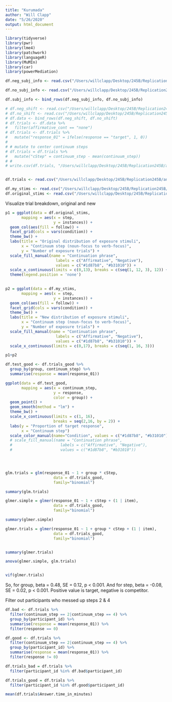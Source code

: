 ```yaml
---
title: "Kurumada"
author: "Will Clapp"
date: "5/26/2020"
output: html_document
---
```


```r
library(tidyverse)
library(pwr)
library(lme4)
library(patchwork)
library(languageR)
library(MuMIn)
library(car)
library(powerMediation)

```

```r
df.neg_subj_info <- read.csv("/Users/willclapp/Desktop/245B/Replication245B/experiment_negative_shift/mturk/experiment-subject_information.csv")

df.no_subj_info <- read.csv("/Users/willclapp/Desktop/245B/Replication245B/experiment_no_shift/mturk/experiment-subject_information.csv")

df.subj_info <- bind_rows(df.neg_subj_info, df.no_subj_info)
```



```r
# df.neg_shift <- read.csv("/Users/willclapp/Desktop/245B/Replication245B/experiment_negative_shift/mturk/experiment-trials.csv")
# df.no_shift <- read.csv("/Users/willclapp/Desktop/245B/Replication245B/experiment_no_shift/mturk/experiment-trials.csv")
# df.data <- bind_rows(df.neg_shift, df.no_shift)
# df.trials <- df.data %>%
#   filter(affirmative_cont == "none")
# df.trials <- df.trials %>%
#   mutate("response_01" = ifelse(response == "target", 1, 0))
# 
# # mutate to center continuum steps
# df.trials = df.trials %>% 
#   mutate("cStep" = continuum_step - mean(continuum_step))
# # 
# write.csv(df.trials, "/Users/willclapp/Desktop/245B/Replication245B/analysis/csvs/trials.csv")


df.trials <- read.csv("/Users/willclapp/Desktop/245B/Replication245B/analysis/csvs/trials.csv")

df.my_stims <- read.csv("/Users/willclapp/Desktop/245B/Replication245B/analysis/csvs/my_stims.csv")
df.original_stims <- read.csv("/Users/willclapp/Desktop/245B/Replication245B/analysis/csvs/original_stims.csv")

```




Visualize trial breakdown, original and new

```r
p1 = ggplot(data = df.original_stims,
       mapping = aes(x = step,
                     y = instances)) +
  geom_col(aes(fill = follow)) +
  facet_grid(cols = vars(condition)) +
  theme_bw() +
  labs(title = "Original distribution of exposure stimuli",
       x = "Continuum step (noun-focus to verb-focus)",
       y = "Number of exposure trials") +
  scale_fill_manual(name = "Continuation phrase", 
                      labels = c("Affirmative", "Negative"),
                      values = c("#1d87b8", "#b31010")) +
  scale_x_continuous(limits = c(0,13), breaks = c(seq(1, 12, 3), 12)) +
  theme(legend.position = 'none')
  

p2 = ggplot(data = df.my_stims,
       mapping = aes(x = step,
                     y = instances)) +
  geom_col(aes(fill = follow)) +
  facet_grid(cols = vars(condition)) +
  theme_bw() +
  labs(title = "New distribution of exposure stimuli",
       x = "Continuum step (noun-focus to verb-focus)",
       y = "Number of exposure trials") +
  scale_fill_manual(name = "Continuation phrase", 
                      labels = c("Affirmative", "Negative"),
                      values = c("#1d87b8", "#b31010")) +
  scale_x_continuous(limits = c(0,17), breaks = c(seq(1, 16, 3)))

p1+p2


```


```r

df.test_good <- df.trials_good %>% 
  group_by(group, continuum_step) %>% 
  summarise(response = mean(response_01)) 


```



```r
ggplot(data = df.test_good,
       mapping = aes(x = continuum_step,
                     y = response,
                     color = group)) +
  geom_point() +
  geom_smooth(method = "lm") +
  theme_bw() +
  scale_x_continuous(limits = c(1, 16),
                     breaks = seq(2,16, by = 2)) +
  labs(y = "Proportion of target response",
       x = "Continuum step") 
  scale_color_manual(name="Condition", values = c("#1d87b8", "#b31010")) 
  # scale_fill_manual(name = "Continuation phrase", 
  #                     labels = c("Affirmative", "Negative"),
  #                     values = c("#1d87b8", "#b31010")) 

  



```






```r
glm.trials = glm(response_01 ~ 1 + group * cStep, 
                     data = df.trials_good,
                     family="binomial")

summary(glm.trials)
```

```r
glmer.simple = glmer(response_01 ~ 1 + cStep + (1 | item), 
                     data = df.trials_good,
                     family="binomial")

summary(glmer.simple)

```

```r

glmer.trials = glmer(response_01 ~ 1 + group * cStep + (1 | item), 
                     data = df.trials_good,
                     family="binomial")


summary(glmer.trials)

anova(glmer.simple, glm.trials)


vif(glmer.trials)
```

So, for group, beta = 0.48, SE = 0.12, p < 0.001. And for step, beta = -0.08, SE = 0.02, p < 0.001. Positive value is target, negative is competitor.




Filter out participants who messed up steps 2 & 4
```r
df.bad <- df.trials %>% 
  filter(continuum_step == 2|continuum_step == 4) %>% 
  group_by(participant_id) %>% 
  summarise(response = mean(response_01)) %>% 
  filter(response == 0)

df.good <- df.trials %>% 
  filter(continuum_step == 2|continuum_step == 4) %>% 
  group_by(participant_id) %>% 
  summarise(response = mean(response_01)) %>% 
  filter(response != 0)

df.trials_bad = df.trials %>% 
  filter(participant_id %in% df.bad$participant_id)

df.trials_good = df.trials %>% 
  filter(participant_id %in% df.good$participant_id)


```



```r
mean(df.trials$Answer.time_in_minutes)

```







